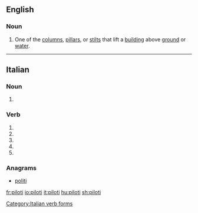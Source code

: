 ==English==

===Noun===
{{en-noun}}
{{wikipedia}}

# {{context|architecture|lang=en}} One of the [[column]]s, [[pillar]]s, or [[stilt]]s that lift a [[building]] above [[ground]] or [[water]].

----

==Italian==

===Noun===
{{head|it|plural}} {{g|m}}

# {{plural of|pilota|lang=it}}

===Verb===
{{head|it|verb form}}

# {{inflection of|pilotare||2|s|pres|indc|lang=it}}
# {{inflection of|pilotare||1|s|pres|subj|lang=it}}
# {{inflection of|pilotare||2|s|pres|subj|lang=it}}
# {{inflection of|pilotare||3|s|pres|subj|lang=it}}
# {{inflection of|pilotare||3|s|impr|lang=it}}

===Anagrams===
* [[politi#Italian|politi]]
[[Category:Italian verb forms]]

[[fr:piloti]]
[[io:piloti]]
[[it:piloti]]
[[hu:piloti]]
[[sh:piloti]]